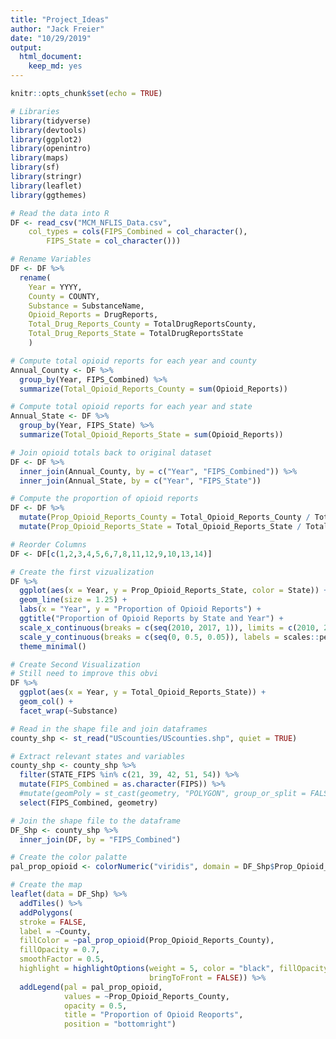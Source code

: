 ```yaml
---
title: "Project_Ideas"
author: "Jack Freier"
date: "10/29/2019"
output:
  html_document:
    keep_md: yes
---
```


```r
knitr::opts_chunk$set(echo = TRUE)
```


```r
# Libraries
library(tidyverse)
library(devtools)
library(ggplot2)
library(openintro)
library(maps)
library(sf)
library(stringr)
library(leaflet)
library(ggthemes)
```


```r
# Read the data into R
DF <- read_csv("MCM_NFLIS_Data.csv", 
    col_types = cols(FIPS_Combined = col_character(), 
        FIPS_State = col_character()))

# Rename Variables
DF <- DF %>%
  rename(
    Year = YYYY,
    County = COUNTY,
    Substance = SubstanceName,
    Opioid_Reports = DrugReports,
    Total_Drug_Reports_County = TotalDrugReportsCounty,
    Total_Drug_Reports_State = TotalDrugReportsState
    )

# Compute total opioid reports for each year and county
Annual_County <- DF %>%
  group_by(Year, FIPS_Combined) %>%
  summarize(Total_Opioid_Reports_County = sum(Opioid_Reports))

# Compute total opioid reports for each year and state
Annual_State <- DF %>%
  group_by(Year, FIPS_State) %>%
  summarize(Total_Opioid_Reports_State = sum(Opioid_Reports))

# Join opioid totals back to original dataset
DF <- DF %>%
  inner_join(Annual_County, by = c("Year", "FIPS_Combined")) %>%
  inner_join(Annual_State, by = c("Year", "FIPS_State"))

# Compute the proportion of opioid reports
DF <- DF %>%
  mutate(Prop_Opioid_Reports_County = Total_Opioid_Reports_County / Total_Drug_Reports_County) %>%
  mutate(Prop_Opioid_Reports_State = Total_Opioid_Reports_State / Total_Drug_Reports_State)

# Reorder Columns
DF <- DF[c(1,2,3,4,5,6,7,8,11,12,9,10,13,14)]
```


```r
# Create the first vizualization
DF %>%
  ggplot(aes(x = Year, y = Prop_Opioid_Reports_State, color = State)) +
  geom_line(size = 1.25) +
  labs(x = "Year", y = "Proportion of Opioid Reports") +
  ggtitle("Proportion of Opioid Reports by State and Year") +
  scale_x_continuous(breaks = c(seq(2010, 2017, 1)), limits = c(2010, 2017)) +
  scale_y_continuous(breaks = c(seq(0, 0.5, 0.05)), labels = scales::percent, limits = c(0, 0.5)) +
  theme_minimal()
```

```r
# Create Second Visualization
# Still need to improve this obvi
DF %>% 
  ggplot(aes(x = Year, y = Total_Opioid_Reports_State)) +
  geom_col() +
  facet_wrap(~Substance)
```



```r
# Read in the shape file and join dataframes
county_shp <- st_read("UScounties/UScounties.shp", quiet = TRUE)

# Extract relevant states and variables
county_shp <- county_shp %>%
  filter(STATE_FIPS %in% c(21, 39, 42, 51, 54)) %>%
  mutate(FIPS_Combined = as.character(FIPS)) %>%
  #mutate(geomPoly = st_cast(geometry, "POLYGON", group_or_split = FALSE)) %>%
  select(FIPS_Combined, geometry)

# Join the shape file to the dataframe
DF_Shp <- county_shp %>%
  inner_join(DF, by = "FIPS_Combined")

# Create the color palatte
pal_prop_opioid <- colorNumeric("viridis", domain = DF_Shp$Prop_Opioid_Reports_County)

# Create the map
leaflet(data = DF_Shp) %>%
  addTiles() %>%
  addPolygons(
  stroke = FALSE,
  label = ~County,
  fillColor = ~pal_prop_opioid(Prop_Opioid_Reports_County),
  fillOpacity = 0.7,
  smoothFactor = 0.5,
  highlight = highlightOptions(weight = 5, color = "black", fillOpacity = 0.9,
                               bringToFront = FALSE)) %>%
  addLegend(pal = pal_prop_opioid,
            values = ~Prop_Opioid_Reports_County,
            opacity = 0.5,
            title = "Proportion of Opioid Reoports",
            position = "bottomright")
```